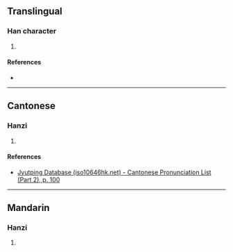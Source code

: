 {{character info/new}}
==Translingual==

===Han character===
{{Han char|rn=46|rad=山|as=08|sn=11|four=|canj=UWJR|ids=⿰山固}}

# {{defn|Han|sort=山08}}

====References====
* {{Han ref|kx=0314.050|dkj=08177|dj=0614.220|hdz=10779.170|uh=5D13|ud=23827}}

----

==Cantonese==

===Hanzi===
{{yue-hanzi|jyut=[[gu3]], [[gwu3]]|y=gu3, gwu3}}

# {{defn|lang=yue|sort=山08}}

====References====
* [http://www.iso10646hk.net/jp/document/download.jsp Jyutping Database (iso10646hk.net) - Cantonese Pronunciation List (Part 2), p. 100]

----

==Mandarin==

===Hanzi===
{{cmn-hanzi|pin=[[gù]] ([[gu4]])|wg=ku<sup>4</sup>}}

# {{defn|lang=cmn|sort=山08}}